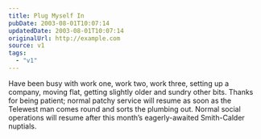 ```yaml
---
title: Plug Myself In
pubDate: 2003-08-01T10:07:14
updatedDate: 2003-08-01T10:07:14
originalUrl: http://example.com
source: v1
tags:
  - "v1"
---
```


Have been busy with work one, work two, work three, setting up a company, moving flat, getting slightly older and sundry other bits. Thanks for being patient; normal patchy service will resume as soon as the Telewest man comes round and sorts the plumbing out. Normal social operations will resume after this month&#8217;s eagerly-awaited Smith-Calder nuptials.
